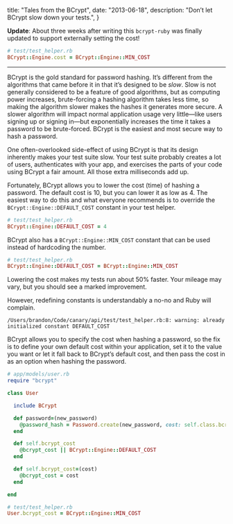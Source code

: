   title: "Tales from the BCrypt",
  date: "2013-06-18",
  description: "Don’t let BCrypt slow down your tests.",
}

**Update**: About three weeks after writing this `bcrypt-ruby` was finally updated to support externally setting the cost!

```ruby
# test/test_helper.rb
BCrypt::Engine.cost = BCrypt::Engine::MIN_COST
```

---

BCrypt is the gold standard for password hashing. It’s different from the algorithms that came before it in that it’s designed to be _slow_. Slow is not generally considered to be a feature of good algorithms, but as computing power increases, brute-forcing a hashing algorithm takes less time, so making the algorithm slower makes the hashes it generates more secure. A slower algorithm will impact normal application usage very little—like users signing up or signing in—but exponentially increases the time it takes a password to be brute-forced. BCrypt is the easiest and most secure way to hash a password.

One often-overlooked side-effect of using BCrypt is that its design inherently makes your test suite slow. Your test suite probably creates a lot of users, authenticates with your app, and exercises the parts of your code using BCrypt a fair amount. All those extra milliseconds add up.

Fortunately, BCrypt allows you to lower the cost (time) of hashing a password. The default cost is 10, but you can lower it as low as 4. The easiest way to do this and what everyone recommends is to override the `BCrypt::Engine::DEFAULT_COST` constant in your test helper.

```ruby
# test/test_helper.rb
BCrypt::Engine::DEFAULT_COST = 4
```

BCrypt also has a `BCrypt::Engine::MIN_COST` constant that can be used instead of hardcoding the number.

```ruby
# test/test_helper.rb
BCrypt::Engine::DEFAULT_COST = BCrypt::Engine::MIN_COST
```

Lowering the cost makes my tests run about 50% faster. Your mileage may vary, but you should see a marked improvement.

However, redefining constants is understandably a no-no and Ruby will complain.

```
/Users/brandon/Code/canary/api/test/test_helper.rb:8: warning: already initialized constant DEFAULT_COST
```

BCrypt allows you to specify the cost when hashing a password, so the fix is to define your own default cost within your application, set it to the value you want or let it fall back to BCrypt’s default cost, and then pass the cost in as an option when hashing the password.

```ruby
# app/models/user.rb
require "bcrypt"

class User

  include BCrypt

  def password=(new_password)
    @password_hash = Password.create(new_password, cost: self.class.bcrypt_cost)
  end

  def self.bcrypt_cost
    @bcrypt_cost || BCrypt::Engine::DEFAULT_COST
  end

  def self.bcrypt_cost=(cost)
    @bcrypt_cost = cost
  end

end

# test/test_helper.rb
User.bcrypt_cost = BCrypt::Engine::MIN_COST
```
